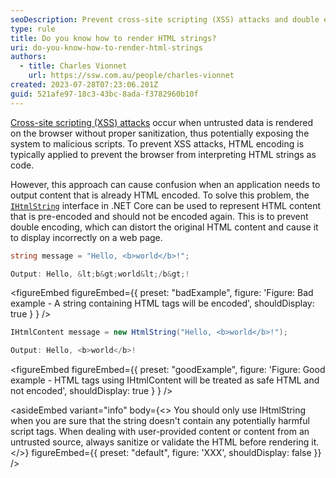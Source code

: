 ```yaml
---
seoDescription: Prevent cross-site scripting (XSS) attacks and double encoding issues by using .NET Core's `IHtmlString` interface to safely render HTML strings.
type: rule
title: Do you know how to render HTML strings?
uri: do-you-know-how-to-render-html-strings
authors:
  - title: Charles Vionnet
    url: https://ssw.com.au/people/charles-vionnet
created: 2023-07-28T07:23:06.201Z
guid: 521afe97-18c3-43bc-8ada-f3782960b10f
---
```


[Cross-site scripting (XSS) attacks](https://en.wikipedia.org/wiki/Cross-site_scripting) occur when untrusted data is rendered on the browser without proper sanitization, thus potentially exposing the system to malicious scripts. To prevent XSS attacks, HTML encoding is typically applied to prevent the browser from interpreting HTML strings as code.

However, this approach can cause confusion when an application needs to output content that is already HTML encoded.
To solve this problem, the [`IHtmlString`](https://learn.microsoft.com/en-us/dotnet/api/system.web.ihtmlstring) interface in .NET Core can be used to represent HTML content that is pre-encoded and should not be encoded again.
This is to prevent double encoding, which can distort the original HTML content and cause it to display incorrectly on a web page.

```cs
string message = "Hello, <b>world</b>!";

Output: Hello, &lt;b&gt;world&lt;/b&gt;!
```

<figureEmbed figureEmbed={{
  preset: "badExample",
  figure: 'Figure: Bad example - A string containing HTML tags will be encoded',
  shouldDisplay: true
} } />


```cs
IHtmlContent message = new HtmlString("Hello, <b>world</b>!");

Output: Hello, <b>world</b>!
```

<figureEmbed figureEmbed={{
  preset: "goodExample",
  figure: 'Figure: Good example - HTML tags using IHtmlContent will be treated as safe HTML and not encoded',
  shouldDisplay: true
} } />


<asideEmbed
  variant="info"
  body={<>
    You should only use IHtmlString when you are sure that the string doesn't contain any potentially harmful script tags. When dealing with user-provided content or content from an untrusted source, always sanitize or validate the HTML before rendering it.
  </>}
  figureEmbed={{
    preset: "default",
    figure: 'XXX',
    shouldDisplay: false
  }}
/>